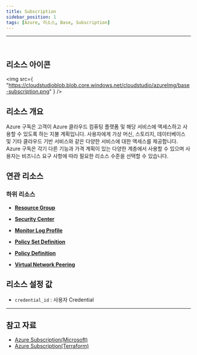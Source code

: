 ```yaml
---
title: Subscription
sidebar_position: 1
tags: [Azure, 리소스, Base, Subscription]
---
```



<hr />
<br />


## 리소스 아이콘

<img
    src={
        "https://cloudstudioblob.blob.core.windows.net/cloudstudio/azureImg/base-subscription.png"
    }
/>

## 리소스 개요

Azure 구독은 고객이 Azure 클라우드 컴퓨팅 플랫폼 및 해당 서비스에 액세스하고 사용할 수 있도록 하는 지불 계획입니다.
사용자에게 가상 머신, 스토리지, 데이터베이스 및 기타 클라우드 기반 서비스와 같은 다양한 서비스에 대한 액세스를 제공합니다.
Azure 구독은 각기 다른 기능과 가격 계획이 있는 다양한 계층에서 사용할 수 있으며 사용자는 비즈니스 요구 사항에 따라 필요한 리소스 수준을 선택할 수 있습니다.

## 연관 리소스

### 하위 리소스

-   [**Resource Group**](https://docs.cstudio.app/docs/resource/azure/Base/ResourceGroup)
-   [**Security Center**](https://docs.cstudio.app/docs/resource/azure/azure/SecurityCenter)

-   [**Monitor Log Profile**](https://docs.cstudio.app/docs/resource/azure/Monitor/MonitorLogProfile)

-   [**Policy Set Definition**](https://docs.cstudio.app/docs/resource/azure/Policy/PolicySetDefinition)
-   [**Policy Definition**](https://docs.cstudio.app/docs/resource/azure/Policy/PolicyDefinition)
-   [**Virtual Network Peering**](https://docs.cstudio.app/docs/resource/azure/Network/VirtualNetworkPeering)

## 리소스 설정 값

-   `credential_id` : 사용자 Credential

---

## 참고 자료

-   [Azure Subscription(Microsoft)](https://learn.microsoft.com/ko-kr/azure/cost-management-billing/manage/create-subscription)
-   [Azure Subscription(Terraform)](https://registry.terraform.io/providers/hashicorp/azurerm/latest/docs/resources/subscription)
